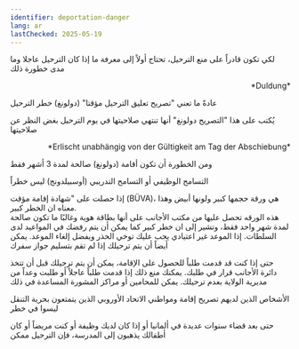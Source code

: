 ```yaml
---
identifier: deportation-danger
lang: ar
lastChecked: 2025-05-19
---
```

ﻟﻜﻲ ﺗﻜﻮﻥ ﻗﺎﺩﺭﺍً ﻋﻠﻰ ﻣﻨﻊ ﺍﻟﺘﺮﺣﻴﻞ، ﺗﺤﺘﺎﺝ ﺃﻭﻻً ﺇﻟﻰ ﻣﻌﺮﻓﺔ ﻣﺎ ﺇﺫﺍ ﻛﺎﻥ ﺍﻟﺘﺮﺣﻴﻞ عاجلا وما ﻣﺪﻯ ﺧﻄﻮﺭﺓ ﺫﻟﻚ 

<P align="right"> *Duldung* <P>

ﻋﺎﺩﺓً ﻣﺎ ﺗﻌﻨﻲ "تصريح تعليق الترحيل مؤقتا" (دولونغ) ﺧﻄﺮ ﺍﻟﺘﺮﺣﻴﻞ

يُكتب على هذا "التصريح دولونغ"  أنها  ﺗﻨﺘﻬﻲ ﺻﻼﺣﻴﺘﻬﺎ ﻓﻲ ﻳﻮﻡ ﺍﻟﺘﺮﺣﻴﻞ ﺑﻐﺾ ﺍﻟﻨﻈﺮ ﻋﻦ ﺻﻼﺣﻴﺘﻬﺎ 

<P align="right"> *Erlischt unabhängig von der Gültigkeit am Tag der Abschiebung* <P>

ﻭﻣﻦ ﺍﻟﺨﻄﻮﺭﺓ ﺃﻥ ﺗﻜﻮﻥ أقامة (دولونغ) ﺻﺎﻟﺤﺔ ﻟﻤﺪﺓ 3 ﺃﺷﻬﺮ ﻓﻘﻂ

ﺍﻟﺘﺴﺎﻣﺢ ﺍﻟﻮﻇﻴﻔﻲ ﺃﻭ ﺍﻟﺘﺴﺎﻣﺢ ﺍﻟﺘﺪﺭﻳﺒﻲ (أوسبيلدونج) ﻟﻴﺲ ﺧﻄﺮﺍً

إذا حصلت على "شهادة إقامة مؤقت 
(BÜVA)، 
هي ورقة حجمها كبير ولونها أبيض وهذا معناه ان الخطر كبير.  
هذه الورقه تحصل عليها من مكتب الأجانب
على أنها بطاقة هوية
وغالبًا ما تكون صالحة لمدة شهر واحد فقط، وتشير إلى ان خطر كبير
ﻛﻤﺎ ﻳﻤﻜﻦ ﺃﻥ ﻳﺘﻢ ﺭﻓﻀﻚ ﻓﻲ ﺍﻟﻤﻮﺍﻋﻴﺪ ﻟﺪﻯ ﺍﻟﺴﻠﻄﺎﺕ. ﺇﺫﺍ ﺍﻟﻤﻮﻋﺪ ﻏﻴﺮ ﺍﻋﺘﻴﺎﺩﻱ ﻳﺠﺐ ﻋﻠﻴﻚ ﺗﻮﺧﻲ ﺍﻟﺤﺬﺭ ﻭﻳﻔﻀﻞ ﺇﻟﻐﺎﺀ ﺍﻟﻤﻮﻋﺪ. ﻳﻤﻜﻦ ﺃﻳﻀﺎً ﺃﻥ ﻳﺘﻢ ﺗﺮﺣﻴﻠﻚ ﺇﺫﺍ ﻟﻢ ﺗﻘﻢ ﺑﺘﺴﻠﻴﻢ ﺟﻮﺍﺯ ﺳﻔﺮﻙ

ﺣﺘﻰ ﺇﺫﺍ ﻛﻨﺖ ﻗﺪ ﻗﺪﻣﺖ ﻃﻠﺒﺎً ﻟﻠﺤﺼﻮﻝ ﻋﻠﻰ ﺍﻹﻗﺎﻣﺔ، ﻳﻤﻜﻦ ﺃﻥ ﻳﺘﻢ ﺗﺮﺣﻴﻠﻚ ﻗﺒﻞ ﺃﻥ تتخذ ﺩﺍﺋﺮﺓ ﺍﻷﺟﺎﻧﺐ قرار ﻓﻲ ﻃﻠﺒﻚ. ﻳﻤﻜﻨﻚ ﻣﻨﻊ ﺫﻟﻚ ﺇﺫﺍ ﻗﺪﻣﺖ ﻃﻠﺒﺎً ﻋﺎﺟﻼً ﺃﻭ ﻃﻠﺒﺖ ﻭﻋﺪﺍً ﻣﻦ ﻣﺪﻳﺮﻳﺔ ﺍﻟﻮﻻﻳﺔ ﺑﻌﺪﻡ ﺗﺮﺣﻴﻠﻚ. ﻳﻤﻜﻦ ﻟﻠﻤﺤﺎﻣﻴﻦ ﺃﻭ ﻣﺮﺍﻛﺰ ﺍﻟﻤﺸﻮﺭﺓ ﺍﻟﻤﺴﺎﻋﺪﺓ ﻓﻲ ﺫﻟﻚ

ﺍﻷﺷﺨﺎﺹ ﺍﻟﺬﻳﻦ ﻟﺪﻳﻬﻢ ﺗﺼﺮﻳﺢ ﺇﻗﺎﻣﺔ ﻭﻣﻮﺍﻃﻨﻲ ﺍﻻﺗﺤﺎﺩ ﺍﻷﻭﺭﻭﺑﻲ ﺍﻟﺬﻳﻦ ﻳﺘﻤﺘﻌﻮﻥ ﺑﺤﺮﻳﺔ ﺍﻟﺘﻨﻘﻞ ﻟﻴﺴﻮﺍ ﻓﻲ ﺧﻄﺮ

ﺣﺘﻰ ﺑﻌﺪ ﻗﻀﺎﺀ ﺳﻨﻮﺍﺕ ﻋﺪﻳﺪﺓ ﻓﻲ ﺃﻟﻤﺎﻧﻴﺎ ﺃﻭ ﺇﺫﺍ ﻛﺎﻥ ﻟﺪﻳﻚ ﻭﻇﻴﻔﺔ ﺃﻭ ﻛﻨﺖ ﻣﺮﻳﻀﺎً ﺃﻭ ﻛﺎﻥ ﺃﻃﻔﺎﻟﻚ ﻳﺬﻫﺒﻮﻥ ﺇﻟﻰ ﺍﻟﻤﺪﺭﺳﺔ، ﻓﺈﻥ ﺍﻟﺘﺮﺣﻴﻞ ﻣﻤﻜﻦ

<Block identifier="get-legal-advice" />
